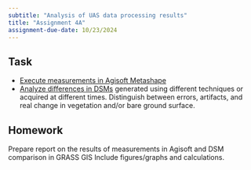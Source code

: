 ```yaml
---
subtitle: "Analysis of UAS data processing results"
title: "Assignment 4A"
assignment-due-date: 10/23/2024
---
```


## Task

- [Execute measurements in Agisoft Metashape](../assignments/volumes.html)
- [Analyze differences in DSMs](../assignments/analysis.html) generated using different techniques or acquired at different times. Distinguish between errors, artifacts, and real change in vegetation and/or bare ground surface.

## Homework

 Prepare report on the results of measurements in Agisoft and DSM comparison in GRASS GIS Include figures/graphs and calculations. 